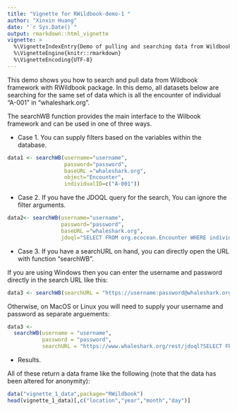```yaml
---
title: "Vignette for RWildbook-demo-1 "
author: "Xinxin Huang"
date: "`r Sys.Date()`"
output: rmarkdown::html_vignette
vignette: >
  %\VignetteIndexEntry{Demo of pulling and searching data from Wildbook framework}
  %\VignetteEngine{knitr::rmarkdown}
  %\VignetteEncoding{UTF-8}
---
```


This demo shows you how to search and pull data from Wildbook framework with RWildbook package.
In this demo, all datasets below are searching for the same set of data which is all the encounter of individual "A-001" in "whaleshark.org".

The searchWB function provides the main interface to the Wilbook framework and can be used in
one of three ways.


* Case 1. You can supply filters based on the variables within the database.

```r
data1 <- searchWB(username="username",
                  password="password",
                  baseURL ="whaleshark.org",
                  object="Encounter",
                  individualID=c("A-001"))
```

* Case 2. If you have the JDOQL query for the search, You can ignore the filter arguments.

```r
data2<- searchWB(username="username",
                 password="password",
                 baseURL ="whaleshark.org",
                 jdoql="SELECT FROM org.ecocean.Encounter WHERE individualID == 'A-001'")
```

* Case 3.  If you have a searchURL on hand, you can directly open the URL with function "searchWB".

If you are using Windows then you can enter the username and password directly in the search URL like this:
```r
data3 <- searchWB(searchURL = "https://username:password@whaleshark.org/rest/jdoql?SELECT FROM org.ecocean.Encounter WHERE individualID == 'A-001'")
```

Otherwise, on MacOS or Linux you will need to supply your username and password as separate arguements:
```r
data3 <-
  searchWB(username = "username",
           password = "password",
           searchURL = "https://www.whaleshark.org/rest/jdoql?SELECT FROM org.ecocean.Encounter WHERE individualID == 'A-001'")
```


* Results.

All of these return a data frame like the following (note that the data has been altered for anonymity):
```r
data("vignette_1_data",package="RWildbook")
head(vignette_1_data)[,c("location","year","month","day")]
```

